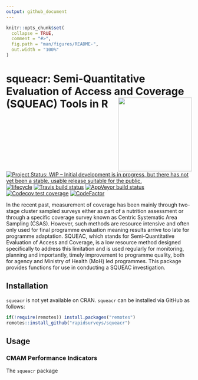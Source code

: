 ```yaml
---
output: github_document
---
```


<!-- README.md is generated from README.Rmd. Please edit that file -->

```r
knitr::opts_chunk$set(
  collapse = TRUE,
  comment = "#>",
  fig.path = "man/figures/README-",
  out.width = "100%"
)
```
# squeacr: Semi-Quantitative Evaluation of Access and Coverage (SQUEAC) Tools  in R <img src="man/figures/squeacr.png" width = "200" align="right" />

<!-- badges: start -->
[![Project Status: WIP – Initial development is in progress, but there has not yet been a stable, usable release suitable for the public.](https://www.repostatus.org/badges/latest/wip.svg)](https://www.repostatus.org/#wip)
[![lifecycle](https://img.shields.io/badge/lifecycle-experimental-orange.svg)](https://www.tidyverse.org/lifecycle/#experimental)
[![Travis build status](https://travis-ci.org/rapidsurveys/squeacr.svg?branch=master)](https://travis-ci.org/rapidsurveys/squeacr)
[![AppVeyor build status](https://ci.appveyor.com/api/projects/status/github/rapidsurveys/squeacr?branch=master&svg=true)](https://ci.appveyor.com/project/rapidsurveys/squeacr)
[![Codecov test coverage](https://codecov.io/gh/rapidsurveys/squeacr/branch/master/graph/badge.svg)](https://codecov.io/gh/rapidsurveys/squeacr?branch=master)
[![CodeFactor](https://www.codefactor.io/repository/github/rapidsurveys/squeacr/badge)](https://www.codefactor.io/repository/github/rapidsurveys/squeacr)
<!-- badges: end -->


In the recent past, measurement of coverage has been mainly through two-stage cluster sampled surveys either as part of a nutrition assessment or through a specific coverage survey known as Centric Systematic Area Sampling (CSAS). However, such methods are resource intensive and often only used for final programme evaluation meaning results arrive too late for programme adaptation. SQUEAC, which stands for Semi-Quantitative Evaluation of Access and Coverage, is a low resource method designed specifically to address this limitation and is used regularly for monitoring, planning and importantly, timely improvement to programme quality, both for agency and Ministry of Health (MoH) led programmes. This package provides functions for use in conducting a SQUEAC investigation.

## Installation

`squeacr` is not yet available on CRAN. `squeacr` can be installed via GitHub as follows:

```r
if(!require(remotes)) install.packages("remotes")
remotes::install_github("rapidsurveys/squeacr")
```

## Usage

### CMAM Performance Indicators

The `squeacr` package 

